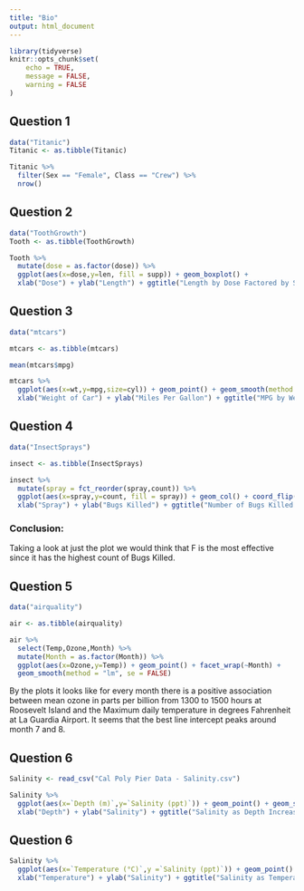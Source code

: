 ```yaml
---
title: "Bio"
output: html_document
---
```


```r
library(tidyverse)
knitr::opts_chunk$set(
	echo = TRUE,
	message = FALSE,
	warning = FALSE
)
```

## Question 1

```r
data("Titanic")
Titanic <- as.tibble(Titanic)

Titanic %>%
  filter(Sex == "Female", Class == "Crew") %>%
  nrow()
```

## Question 2
```r
data("ToothGrowth")
Tooth <- as.tibble(ToothGrowth)

Tooth %>%
  mutate(dose = as.factor(dose)) %>%
  ggplot(aes(x=dose,y=len, fill = supp)) + geom_boxplot() +
  xlab("Dose") + ylab("Length") + ggtitle("Length by Dose Factored by Supplement")
```

## Question 3
```r
data("mtcars")

mtcars <- as.tibble(mtcars)

mean(mtcars$mpg)

mtcars %>%
  ggplot(aes(x=wt,y=mpg,size=cyl)) + geom_point() + geom_smooth(method = "lm", se = FALSE) +
  xlab("Weight of Car") + ylab("Miles Per Gallon") + ggtitle("MPG by Weight")
```

## Question 4
```r
data("InsectSprays")

insect <- as.tibble(InsectSprays)

insect %>%
  mutate(spray = fct_reorder(spray,count)) %>%
  ggplot(aes(x=spray,y=count, fill = spray)) + geom_col() + coord_flip() + guides(fill=FALSE) +
  xlab("Spray") + ylab("Bugs Killed") + ggtitle("Number of Bugs Killed per Spray")
```

### Conclusion:

Taking a look at just the plot we would think that F is the most effective since it has the highest count of Bugs Killed.

## Question 5

```r
data("airquality")

air <- as.tibble(airquality)

air %>%
  select(Temp,Ozone,Month) %>%
  mutate(Month = as.factor(Month)) %>%
  ggplot(aes(x=Ozone,y=Temp)) + geom_point() + facet_wrap(~Month) +
  geom_smooth(method = "lm", se = FALSE)
```

By the plots it looks like for every month there is a positive association between mean ozone in parts per billion from 1300 to 1500 hours at Roosevelt Island and the Maximum daily temperature in degrees Fahrenheit at La Guardia Airport. It seems that the best line intercept peaks around month 7 and 8.

## Question 6
```r
Salinity <- read_csv("Cal Poly Pier Data - Salinity.csv")

Salinity %>%
  ggplot(aes(x=`Depth (m)`,y=`Salinity (ppt)`)) + geom_point() + geom_smooth(method = "lm", se = FALSE) +
  xlab("Depth") + ylab("Salinity") + ggtitle("Salinity as Depth Increases")
```

## Question 6
```r
Salinity %>%
  ggplot(aes(x=`Temperature (°C)`,y =`Salinity (ppt)`)) + geom_point() + geom_smooth(method = "lm", se = FALSE) +
  xlab("Temperature") + ylab("Salinity") + ggtitle("Salinity as Temperature Increases")
  
```

